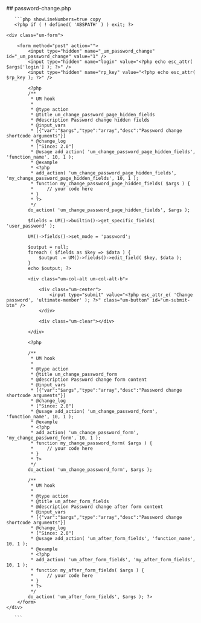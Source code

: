 

<div class="phpdocumentor-element -file">
    ## password-change.php

        

    
       ```php showLineNumbers=true copy
       <?php if ( ! defined( 'ABSPATH' ) ) exit; ?>

<div class="um <?php echo esc_attr( $this->get_class( $mode ) ); ?> um-<?php echo esc_attr( $form_id ); ?>">

	<div class="um-form">

		<form method="post" action="">
			<input type="hidden" name="_um_password_change" id="_um_password_change" value="1" />
			<input type="hidden" name="login" value="<?php echo esc_attr( $args['login'] ); ?>" />
			<input type="hidden" name="rp_key" value="<?php echo esc_attr( $rp_key ); ?>" />

			<?php
			/**
			 * UM hook
			 *
			 * @type action
			 * @title um_change_password_page_hidden_fields
			 * @description Password change hidden fields
			 * @input_vars
			 * [{"var":"$args","type":"array","desc":"Password change shortcode arguments"}]
			 * @change_log
			 * ["Since: 2.0"]
			 * @usage add_action( 'um_change_password_page_hidden_fields', 'function_name', 10, 1 );
			 * @example
			 * <?php
			 * add_action( 'um_change_password_page_hidden_fields', 'my_change_password_page_hidden_fields', 10, 1 );
			 * function my_change_password_page_hidden_fields( $args ) {
			 *     // your code here
			 * }
			 * ?>
			 */
			do_action( 'um_change_password_page_hidden_fields', $args );

			$fields = UM()->builtin()->get_specific_fields( 'user_password' );

			UM()->fields()->set_mode = 'password';

			$output = null;
			foreach ( $fields as $key => $data ) {
				$output .= UM()->fields()->edit_field( $key, $data );
			}
			echo $output; ?>

			<div class="um-col-alt um-col-alt-b">

				<div class="um-center">
					<input type="submit" value="<?php esc_attr_e( 'Change password', 'ultimate-member' ); ?>" class="um-button" id="um-submit-btn" />
				</div>

				<div class="um-clear"></div>

			</div>

			<?php

			/**
			 * UM hook
			 *
			 * @type action
			 * @title um_change_password_form
			 * @description Password change form content
			 * @input_vars
			 * [{"var":"$args","type":"array","desc":"Password change shortcode arguments"}]
			 * @change_log
			 * ["Since: 2.0"]
			 * @usage add_action( 'um_change_password_form', 'function_name', 10, 1 );
			 * @example
			 * <?php
			 * add_action( 'um_change_password_form', 'my_change_password_form', 10, 1 );
			 * function my_change_password_form( $args ) {
			 *     // your code here
			 * }
			 * ?>
			 */
			do_action( 'um_change_password_form', $args );

			/**
			 * UM hook
			 *
			 * @type action
			 * @title um_after_form_fields
			 * @description Password change after form content
			 * @input_vars
			 * [{"var":"$args","type":"array","desc":"Password change shortcode arguments"}]
			 * @change_log
			 * ["Since: 2.0"]
			 * @usage add_action( 'um_after_form_fields', 'function_name', 10, 1 );
			 * @example
			 * <?php
			 * add_action( 'um_after_form_fields', 'my_after_form_fields', 10, 1 );
			 * function my_after_form_fields( $args ) {
			 *     // your code here
			 * }
			 * ?>
			 */
			do_action( 'um_after_form_fields', $args ); ?>
		</form>
	</div>
</div>

       ```
</div>
